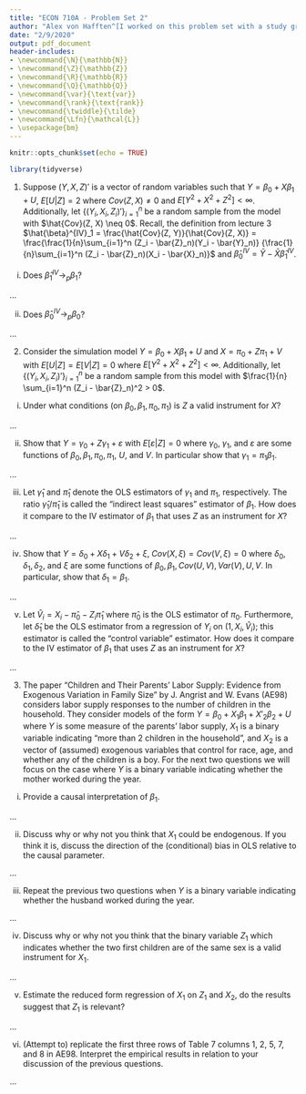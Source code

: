 ```yaml
---
title: "ECON 710A - Problem Set 2"
author: "Alex von Hafften^[I worked on this problem set with a study group of Michael Nattinger, Andrew Smith, and Ryan Mather. I also discussed problems with Sarah Bass, Emily Case, Danny Edgel, and Katherine Kwok.]"
date: "2/9/2020"
output: pdf_document
header-includes:
- \newcommand{\N}{\mathbb{N}}
- \newcommand{\Z}{\mathbb{Z}}
- \newcommand{\R}{\mathbb{R}}
- \newcommand{\Q}{\mathbb{Q}}
- \newcommand{\var}{\text{var}}
- \newcommand{\rank}{\text{rank}}
- \newcommand{\twiddle}{\tilde}
- \newcommand{\Lfn}{\mathcal{L}}
- \usepackage{bm}
---
```


```r
knitr::opts_chunk$set(echo = TRUE)

library(tidyverse)
```

1. Suppose $(Y, X, Z)'$ is a vector of random variables such that $Y = \beta_0 + X \beta_1 + U$, $E[U|Z] = 2$ where $Cov(Z, X) \neq 0$ and $E[Y^2 + X^2 + Z^2] < \infty$. Additionally, let $\{(Y_i, X_i, Z_i)'\}_{i=1}^n$ be a random sample from the model with $\hat{Cov}(Z, X) \neq 0$. Recall, the definition from lecture 3 $\hat{\beta}^{IV}_1 = \frac{\hat{Cov}(Z, Y)}{\hat{Cov}(Z, X)} = \frac{\frac{1}{n}\sum_{i=1}^n (Z_i - \bar{Z}_n)(Y_i - \bar{Y}_n)} {\frac{1}{n}\sum_{i=1}^n (Z_i - \bar{Z}_n)(X_i - \bar{X}_n)}$ and $\hat{\beta}^{IV}_0 = \bar{Y} - \bar{X}\hat{\beta}^{IV}_1$.

(i) Does $\hat{\beta}^{IV}_1 \to_p \beta_1$?

...

(ii) Does $\hat{\beta}^{IV}_0 \to_p \beta_0$?

...

2. Consider the simulation model $Y = \beta_0 + X \beta_1 + U$ and $X = \pi_0 + Z \pi_1 +V$ with $E[U|Z] = E[V|Z] = 0$ where $E[Y^2 + X^2 + Z^2] < \infty$. Additionally,  let $\{(Y_i, X_i, Z_i)'\}_{i=1}^n$ be a random sample from this model with $\frac{1}{n} \sum_{i=1}^n (Z_i - \bar{Z}_n)^2 > 0$.

(i) Under what conditions (on $\beta_0, \beta_1, \pi_0, \pi_1$) is $Z$ a valid instrument for $X$?

...

(ii) Show that $Y = \gamma_0 + Z \gamma_1 + \varepsilon$ with $E[\varepsilon | Z]=0$ where $\gamma_0$, $\gamma_1$, and $\varepsilon$ are some functions of $\beta_0, \beta_1, \pi_0, \pi_1$, $U$, and $V$. In particular show that $\gamma_1 = \pi_1 \beta_1$.

...

(iii) Let $\hat{\gamma}_1$ and $\hat{\pi}_1$ denote the OLS estimators of $\gamma_1$ and $\pi_1$, respectively. The ratio $\hat{\gamma}_1/\hat{\pi}_1$ is called the "indirect least squares" estimator of $\beta_1$. How does it compare to the IV estimator of $\beta_1$ that uses $Z$ as an instrument for $X$?

...

(iv) Show that $Y = \delta_0 + X \delta_1 + V \delta_2 + \xi$, $Cov(X, \xi) = Cov(V, \xi) = 0$ where $\delta_0, \delta_1, \delta_2$, and $\xi$ are some functions of $\beta_0, \beta_1, Cov(U, V), Var(V), U, V$. In particular, show that $\delta_1 = \beta_1$.

...

(v) Let $\hat{V}_i = X_i - \hat{\pi}_0 - Z_i \hat{\pi}_1$ where $\hat{\pi}_0$ is the OLS estimator of $\pi_0$. Furthermore, let $\hat{\delta}_1$ be the OLS estimator from a regression of $Y_i$ on $(1,X_i,\hat{V}_i)$; this estimator is called the “control variable” estimator. How does it compare to the IV estimator of $\beta_1$ that uses $Z$ as an instrument for $X$?

...

3. The paper “Children and Their Parents’ Labor Supply: Evidence from Exogenous Variation in Family Size” by J. Angrist and W. Evans (AE98) considers labor supply responses to the number of children in the household. They consider models of the form $Y=\beta_0+X_1\beta_1+X'_2\beta_2+U$ where $Y$ is some measure of the parents’ labor supply, $X_1$ is a binary variable indicating "more than 2 children in the household", and $X_2$ is a vector of (assumed) exogenous variables that control for race, age, and whether any of the children is a boy. For the next two questions we will focus on the case where $Y$ is a binary variable indicating whether the mother worked during the year.

(i) Provide a causal interpretation of $\beta_1$.

...

(ii) Discuss why or why not you think that $X_1$ could be endogenous. If you think it is, discuss the direction of the (conditional) bias in OLS relative to the causal parameter.

...

(iii) Repeat the previous two questions when $Y$ is a binary variable indicating whether the husband worked during the year.

...

(iv) Discuss why or why not you think that the binary variable $Z_1$ which indicates whether the two first children are of the same sex is a valid instrument for $X_1$.

...

(v) Estimate the reduced form regression of $X_1$ on $Z_1$ and $X_2$, do the results suggest that $Z_1$ is relevant?

...

(vi) (Attempt to) replicate the first three rows of Table 7 columns 1, 2, 5, 7, and 8 in AE98. Interpret the empirical results in relation to your discussion of the previous questions.

...